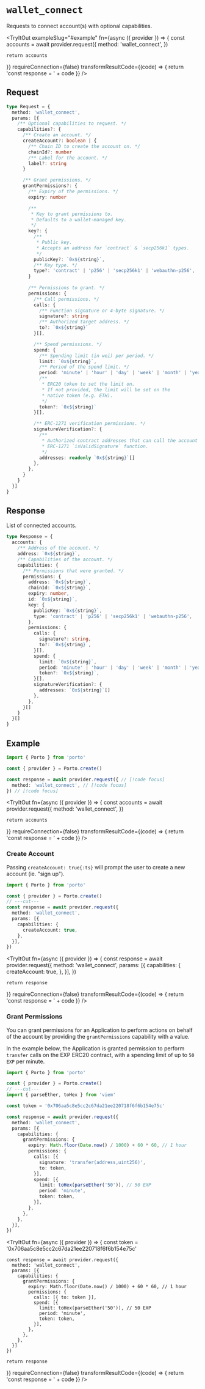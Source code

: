 
# `wallet_connect`

Requests to connect account(s) with optional capabilities.

<TryItOut
  exampleSlug="#example"
  fn={async ({ provider }) => {
    const accounts = await provider.request({
      method: 'wallet_connect',
    })

    return accounts
  }}
  requireConnection={false}
  transformResultCode={(code) => {
    return 'const response = ' + code
  }}
/>

## Request

```ts
type Request = {
  method: 'wallet_connect',
  params: [{
    /** Optional capabilities to request. */
    capabilities?: {
      /** Create an account. */
      createAccount?: boolean | {
        /** Chain ID to create the account on. */
        chainId?: number
        /** Label for the account. */
        label?: string
      }

      /** Grant permissions. */
      grantPermissions?: {
        /** Expiry of the permissions. */
        expiry: number

        /** 
         * Key to grant permissions to. 
         * Defaults to a wallet-managed key. 
         */
        key?: {
          /** 
           * Public key. 
           * Accepts an address for `contract` & `secp256k1` types. 
           */
          publicKey?: `0x${string}`,
          /** Key type. */
          type?: 'contract' | 'p256' | 'secp256k1' | 'webauthn-p256', 
        }
        
        /** Permissions to grant. */
        permissions: {
          /** Call permissions. */
          calls: {
            /** Function signature or 4-byte signature. */
            signature?: string
            /** Authorized target address. */
            to?: `0x${string}`
          }[],

          /** Spend permissions. */
          spend: {
            /** Spending limit (in wei) per period. */
            limit: `0x${string}`,
            /** Period of the spend limit. */
            period: 'minute' | 'hour' | 'day' | 'week' | 'month' | 'year'
            /** 
             * ERC20 token to set the limit on. 
             * If not provided, the limit will be set on the 
             * native token (e.g. ETH).
             */
            token?: `0x${string}`
          }[],

          /** ERC-1271 verification permissions. */
          signatureVerification?: {
            /** 
             * Authorized contract addresses that can call the account's
             * ERC-1271 `isValidSignature` function. 
             */
            addresses: readonly `0x${string}`[]
          },
        },
      }
    }
  }]
}
```

## Response

List of connected accounts.

```ts
type Response = {
  accounts: {
    /** Address of the account. */
    address: `0x${string}`,
    /** Capabilities of the account. */
    capabilities: {
      /** Permissions that were granted. */
      permissions: {
        address: `0x${string}`,
        chainId: `0x${string}`,
        expiry: number,
        id: `0x${string}`,
        key: {
          publicKey: `0x${string}`,
          type: 'contract' | 'p256' | 'secp256k1' | 'webauthn-p256',
        },
        permissions: {
          calls: {
            signature?: string,
            to?: `0x${string}`,
          }[],
          spend: {
            limit: `0x${string}`,
            period: 'minute' | 'hour' | 'day' | 'week' | 'month' | 'year',
            token?: `0x${string}`,
          }[],
          signatureVerification?: {
            addresses: `0x${string}`[]
          },
        },
      }[]
    }
  }[]
}
```

## Example

```ts twoslash
import { Porto } from 'porto'

const { provider } = Porto.create()

const response = await provider.request({ // [!code focus]
  method: 'wallet_connect', // [!code focus]
}) // [!code focus]
```

<TryItOut
  fn={async ({ provider }) => {
    const accounts = await provider.request({
      method: 'wallet_connect',
    })

    return accounts
  }}
  requireConnection={false}
  transformResultCode={(code) => {
    return 'const response = ' + code
  }}
/>

### Create Account

Passing `createAccount: true{:ts}` will prompt the user to create a new account (ie. "sign up").

```ts twoslash
import { Porto } from 'porto'

const { provider } = Porto.create()
// ---cut---
const response = await provider.request({
  method: 'wallet_connect',
  params: [{
    capabilities: {
      createAccount: true,
    },
  }],
})
```

<TryItOut
  fn={async ({ provider }) => {
    const response = await provider.request({
      method: 'wallet_connect',
      params: [{
        capabilities: {
          createAccount: true,
        },
      }],
    })

    return response
  }}
  requireConnection={false}
  transformResultCode={(code) => {
    return 'const response = ' + code
  }}
/>

### Grant Permissions

You can grant permissions for an Application to perform actions on behalf of the account
by providing the `grantPermissions` capability with a value.

In the example below, the Application is granted permission to perform `transfer` calls on the EXP ERC20 contract,
with a spending limit of up to `50 EXP` per minute.

```ts twoslash
import { Porto } from 'porto'

const { provider } = Porto.create()
// ---cut---
import { parseEther, toHex } from 'viem'

const token = '0x706aa5c8e5cc2c67da21ee220718f6f6b154e75c'

const response = await provider.request({
  method: 'wallet_connect',
  params: [{
    capabilities: {
      grantPermissions: {
        expiry: Math.floor(Date.now() / 1000) + 60 * 60, // 1 hour
        permissions: {
          calls: [{ 
            signature: 'transfer(address,uint256)',
            to: token,
          }],
          spend: [{ 
            limit: toHex(parseEther('50')), // 50 EXP
            period: 'minute',
            token: token,
          }],
        },
      },
    },
  }],
})
```

<TryItOut
  fn={async ({ provider }) => {
    const token = '0x706aa5c8e5cc2c67da21ee220718f6f6b154e75c'

    const response = await provider.request({
      method: 'wallet_connect',
      params: [{
        capabilities: {
          grantPermissions: {
            expiry: Math.floor(Date.now() / 1000) + 60 * 60, // 1 hour
            permissions: {
              calls: [{ to: token }],
              spend: [{ 
                limit: toHex(parseEther('50')), // 50 EXP
                period: 'minute',
                token: token,
              }],
            },
          },
        },
      }]
    })

    return response
  }}
  requireConnection={false}
  transformResultCode={(code) => {
    return 'const response = ' + code
  }}
/>
